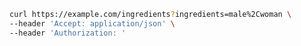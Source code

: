 ```bash ListIngredients.sh
curl https://example.com/ingredients?ingredients=male%2Cwoman \
--header 'Accept: application/json' \
--header 'Authorization: '
```
